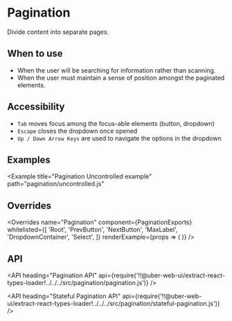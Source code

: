 <!--
Copyright (c) 2018-2019 Uber Technologies, Inc.

This source code is licensed under the MIT license found in the
LICENSE file in the root directory of this source tree.
-->





# Pagination

Divide content into separate pages.

## When to use

- When the user will be searching for information rather than scanning.
- When the user must maintain a sense of position amongst the paginated elements.

## Accessibility

- `Tab` moves focus among the focus-able elements (button, dropdown)
- `Escape` closes the dropdown once opened
- `Up / Down Arrow Keys` are used to navigate the options in the dropdown

## Examples

<Example title="Pagination Controlled example" path="pagination/controlled.js">
  <Controlled />
</Example>

<Example
  title="Pagination Uncontrolled example"
  path="pagination/uncontrolled.js"
>
  <Uncontrolled />
</Example>

<Example title="Pagination with Custom Labels" path="pagination/labels.js">
  <Labels />
</Example>

<Example title="Pagination with Overrides" path="pagination/overrides.js">
  <Customization />
</Example>

## Overrides

<Overrides
  name="Pagination"
  component={PaginationExports}
  whitelisted={[
    'Root',
    'PrevButton',
    'NextButton',
    'MaxLabel',
    'DropdownContainer',
    'Select',
  ]}
  renderExample={props => (
    <StatefulPagination numPages={10} overrides={props.overrides} />
  )}
/>

## API

<API
  heading="Pagination API"
  api={require('!!@uber-web-ui/extract-react-types-loader!../../../src/pagination/pagination.js')}
/>

<API
  heading="Stateful Pagination API"
  api={require('!!@uber-web-ui/extract-react-types-loader!../../../src/pagination/stateful-pagination.js')}
/>

<Exports
  component={PaginationExports}
  title="Pagination exports"
  path="baseui/pagination"
/>
